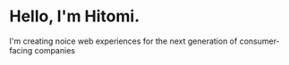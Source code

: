 # Hello, I'm Hitomi.

I'm creating noice web experiences for the next generation of consumer-facing companies
